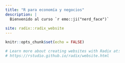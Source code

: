 ```yaml
---
title: "R para economía y negocios"
description: |
  Bienvenido al curso `r emo::ji("nerd_face")`
  
site: radix::radix_website
---
```


```r
knitr::opts_chunk$set(echo = FALSE)

# Learn more about creating websites with Radix at:
# https://rstudio.github.io/radix/website.html

```

